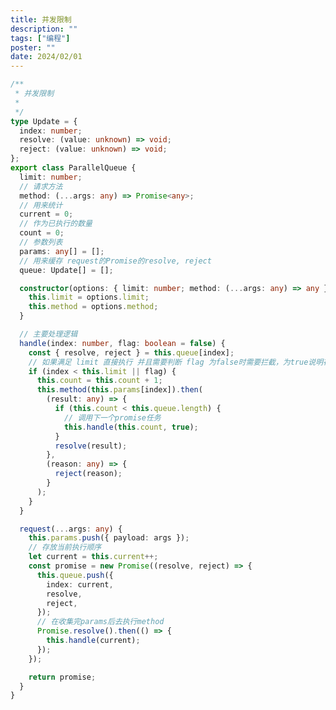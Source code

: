```yaml
---
title: 并发限制
description: ""
tags: ["编程"]
poster: ""
date: 2024/02/01
---
```


```typescript
/**
 * 并发限制
 *
 */
type Update = {
  index: number;
  resolve: (value: unknown) => void;
  reject: (value: unknown) => void;
};
export class ParallelQueue {
  limit: number;
  // 请求方法
  method: (...args: any) => Promise<any>;
  // 用来统计
  current = 0;
  // 作为已执行的数量
  count = 0;
  // 参数列表
  params: any[] = [];
  // 用来缓存 request的Promise的resolve, reject
  queue: Update[] = [];

  constructor(options: { limit: number; method: (...args: any) => any }) {
    this.limit = options.limit;
    this.method = options.method;
  }

  // 主要处理逻辑
  handle(index: number, flag: boolean = false) {
    const { resolve, reject } = this.queue[index];
    // 如果满足 limit 直接执行 并且需要判断 flag 为false时需要拦截，为true说明存在空白的任务
    if (index < this.limit || flag) {
      this.count = this.count + 1;
      this.method(this.params[index]).then(
        (result: any) => {
          if (this.count < this.queue.length) {
            // 调用下一个promise任务
            this.handle(this.count, true);
          }
          resolve(result);
        },
        (reason: any) => {
          reject(reason);
        }
      );
    }
  }

  request(...args: any) {
    this.params.push({ payload: args });
    // 存放当前执行顺序
    let current = this.current++;
    const promise = new Promise((resolve, reject) => {
      this.queue.push({
        index: current,
        resolve,
        reject,
      });
      // 在收集完params后去执行method
      Promise.resolve().then(() => {
        this.handle(current);
      });
    });

    return promise;
  }
}
```
